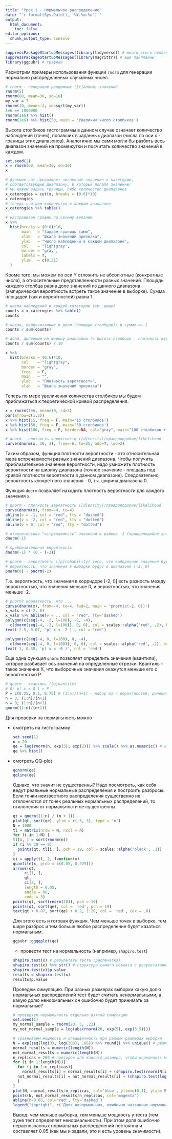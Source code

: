 ```yaml
---
title: "Урок 1 - Нормальное распределение"
date: "`r format(Sys.Date(), '%Y.%m.%d')`"
output:
  html_document:
    toc: false
editor_options: 
  chunk_output_type: console
---
```


```r
suppressPackageStartupMessages(library(tidyverse)) # много всего полезного (пайплайны и т.п.)
suppressPackageStartupMessages(library(magrittr)) # еще пайплайны
library(ggpubr) # графики
```

Расмотрим примеры использования функции `rnorm` для генерации нормально распределенных случайных чисел.

```r
# rnorm - генерация рандомных ([r]andom) значений
rnorm(5)
rnorm(60, mean=30, sd=10)
my_var = 7
rnorm(10, mean=-3, sd=sqrt(my_var))
1e6 == 1000000
rnorm(1e6) %>% hist()
rnorm(1e6) %>% hist(50, main = 'Увеличим число столбиков')
```

Высота столбиков гистограммы в данном случае означает количество наблюдений (точек), попавших в заданных диапазон (числа по оси х - границы этих диапазонов). Аналогично мы сами могли бы разбить весь диапазон значений на промежутки и посчитать количество значений в каждом.

```r
set.seed(2)
x = rnorm(60, mean=30, sd=10)
x

# функция cut превращает численные значения в категории, 
# соответствующие диапазону, в который попало значение;
# мы можем задать границы, либо количество диапазонов
x_caterogies = cut(x, breaks = (0:6)*10)
x_caterogies
# теперь считаем количество в каждом диапазоне
x_caterogies %>% table()

# настраиваем график по своему желанию
x %>% 
  hist(breaks = (0:6)*10, 
       main   = "Задаем границы сами",
       xlab   = "Шкала значений признака",
       ylab   = "Число наблюдений в каждом диапазоне", 
       col    = "lightgray",
       border = "gray",
       labels = T,
       ylim   = c(0,21)
  )
```

Кроме того, мы можем по оси Y отложить не абсолютные (конкретные числа), а относительные представленности разных значений. Площадь каждого столбца равна доле значений из данного диапазона (эмпирическая вероятность встреть такое значение в выборке). Сумма площадей (как и вероятностей) равна 1.

```r
# числа наблюдений в каждой категории (см. выше)
counts = x_caterogies %>% table()
counts

# числа, пересчитанные в доли (площади столбцов); в сумме == 1
counts / sum(counts) 

# доли, деленные на ширину диапазона (= высота столбцов - плотность вероятности)
counts / sum(counts) / 10

x %>% 
  hist(breaks = (0:6)*10,
       col    = "lightgray",
       border = "gray",
       freq   = F, 
       main   = "", 
       ylab   = "Плотность вероятности", 
       xlab   = "Шкала значений признака")
```

Теперь по мере увеличения количества столбиков мы будем приближаться к теоретической кривой распределения.

```r
x = rnorm(1e6, mean=10, sd=3)
par(mfrow=c(1,3))
x %>% hist(15, freq = F, main='15 столбиков')
x %>% hist(50, freq = F, main='50 столбиков')
x %>% hist(100, freq = F, border=NA, col="gray", main="100 столбиков + кривая")

# dnorm - плотность вероятности ([d]ensity)/правдоподобие/likelihood
curve(dnorm(x, 10, 3), from=-6, to=25, add=T, lwd=2)
```

Таким образом, функция плотности вероятности - это относительная мера встречаемости разных значений диапазона. Чтобы получить приблизительное значение вероятности, надо умножить плотность вероятности на ширину диапазона (точное значение - площадь под кривой плотности вероятности в данном диапазоне). Следовательно, вероятность конкретного значения - 0, т.к. ширина диапазона 0. 

Функция `dnorm` позволяет находить плотность вероятности для каждого значения `x`. 

```r
# dnorm - плотность вероятности ([d]ensity)/правдоподобие/likelihood
curve(dnorm(x), from=-4, to=4)
abline(v = -1, col = "red", lty = "dashed")
abline(v = -2, col = "red", lty = "dotted")
abline(v = 0, col = "red", lty = "dotted")

# относительная "встречаемость" значений в районе -1 (правдоподобие значения -1)
dnorm(-1)

# приблизительная вероятность
dnorm(-1) * (0 - (-2))

# pnorm - вероятность ([p]robability) того, что выборочное значение будет меньше данного значения Х
# вероятность, что значения в выборке будут в диапазоне [-2, 0]
pnorm(0) - pnorm(-2)
```

Т.е. вероятность, что значения в корридоре [-2, 0] есть разность между вероятностью, что значения меньше 0, и вероятностью, что значения меньше -2.

```r
# pnorm? вероятность, что ...
curve(dnorm(x), from=-4, to=4, lwd=2, main = 'pnorm(c(-2, 0))')
x_vals = c(-2, 0)
x_vals %>% abline(v = ., col = "red", lty='dashed')
polygon(c(seq(-4, -2, l=100), -2, -4),
  c(dnorm(seq(-4, -2, l=100)), 0, 0), col = scales::alpha('red', .2), border=NA)
text(-2.5, 0.07, 'p( x < -2 )', col = 'red')

polygon(c(seq(-4, 0, l=100), 0, -4),
  c(dnorm(seq(-4, 0, l=100)), 0, 0), col = scales::alpha('red', .2), border=NA)
text(-1, 0.38, 'p( x < -0 )', col = 'red')
```

Еще одна функция `qnorm` позволяет определить значения (квантили), которое разбивает ось значений на определенные отрезки.  Квантиль - такое значение Х, что выборочные значения окажутся меньше его с вероятностью P.

```r
# qnorm - квантиль ([q]uantile)
# Q: p( x < Q ) = P
P = c(0.25, 0.5, 0.75) # (1:n)/(n+1) - набор из n вероятностей, делящих [0, 1] на равные промежутки
n = 3; (1:n)/(n+1)
n = 9; (1:n)/(n+1)
qnorm((1:n)/(n+1))
```

Для проверки на нормальность можно 

* смотреть на гистограмму

  ```r
  set.seed(1)
  n = 20
  qe = log(rnorm(n, exp(5), exp(2))) %>% scale() %>% as.numeric() # некое распределение, которое будем анализировать
  qe %>% hist()
  ```
* смотреть QQ-plot

  ```r
  qqnorm(qe)
  qqline(qe)
  ```
  Однако, что значит не существенны? Надо посмотреть, как себя ведут реальные нормальные распределения и построить разбросы. Если точки неизвестного распределения существенно не отклоняются от точек реальных нормальных распределений, то отклонения от нормальности не существенны.

  ```r
qt = qnorm((1:n) / (n + 1))
plot(qt, sort(qe), ylim = c(-3, 3), type = 'n')
N = 1000
tl = matrix(nrow = N, ncol = n)
for (i in 1:N) {
  tl[i, ] = sort(rnorm(n))
  if (i %% 20 == 0)
    points(qt, tl[i, ], pch = 19, col = scales::alpha('black', .1))
}
ci = apply(tl, 2, function(x)
  quantile(x, prob = c(0.05, 0.975)))
arrows(qt,
       ci[1, ],
       qt,
       ci[2, ],
       length = 0.05,
       angle = 90,
       code = 3)
points(qt, sort(rnorm(20)), pch = 19)
points(qt, sort(qe), col = 'red', pch = 19)
text(qt + 0.07, sort(qe) + 0.2, 1:20, col = 'red', cex = .8)
```

  Для этого есть и готовая функция. Чем меньше точек в выборке, тем шире разброс и тем больше любое распределение будет казаться нормальным.
  
  ```r
  ggpubr::ggqqplot(qe)
  ```
  * провести тест на нормальность (например, `shapiro.test`) 


  ```r
  shapiro.test(x) # результаты теста (распечатка)
  shapiro.test(x) %>% str() # структура самого объекта с результатами - список!
  shapiro.test(x)$p.value
  results = shapiro.test(x)
  results$p.value
  ```
  Проведем симуляцию. При разных размерах выборки какую долю нормальных распределений тест будет считать ненормальными, а какую долю ненормальных он ошибочно будет принимать за нормальные?

  ```r
  # проверяем нормальность отдельно взятой симуляции
  set.seed(1)
  my_normal_sample = rnorm(20, 5, .22) 
  my_not_normal_sample = log(abs(rnorm(20, exp(5), exp(3.5))))
  
  # сравниваем мощность и специфичность при разных размерах выборки
  N = exp(seq(log(3), log(300), .05)) %>% round() %>% unique() # размер выборки
  normal_results = numeric(length(N))
  not_normal_results = numeric(length(N))
  n_replicas = 200 # повторов для каждого размера, чтобы определить мощность
  for (i in 1:length(N)){
    for (j in 1:n_replicas){
      normal_results[i] = normal_results[i] + (shapiro.test(rnorm(N[i], 5, .22))$p.value < 0.05)
    not_normal_results[i] = not_normal_results[i] + (shapiro.test(log(abs(rnorm(N[i], exp(5), exp(3.5)))))$p.value > 0.05)
    }
  }
  plot(N, normal_results/n_replicas, col='blue', ylim=c(0,1), ylab='Error rate')
  points(N, not_normal_results/n_replicas, col='magenta')
  abline(h=0.05, col='red', lty='dashed')
  legend("topright", c('Доля ненормальных, ошибочно названных нормальными', 'Доля нормальных, ошибочно названных ненормальными'), col = c('magenta', 'blue'), pch=c(1,1), cex=.8)
  ```

  Вывод: чем меньше выборка, тем меньше мощность у теста (тем хуже тест определяет ненормальность). При этом доля ошибочно нераспознанных нормальных распределений постоянна и составляет 0.05 (как мы и задали, это и есть уровень значимости).